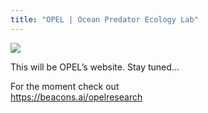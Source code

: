 ```yaml
---
title: "OPEL | Ocean Predator Ecology Lab"
---
```


![](resources/opel_logo.png){fig-align="left"}

This will be OPEL's website. Stay tuned...

For the moment check out\
<https://beacons.ai/opelresearch>
